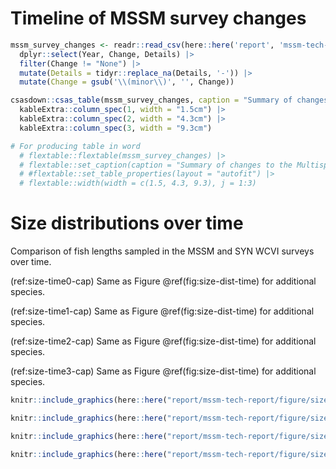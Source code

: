 # Timeline of MSSM survey changes {#app:change-table}

```r

mssm_survey_changes <- readr::read_csv(here::here('report', 'mssm-tech-report', 'data', 'mssm-survey-changes.csv')) |>
  dplyr::select(Year, Change, Details) |>
  filter(Change != "None") |>
  mutate(Details = tidyr::replace_na(Details, '-')) |>
  mutate(Change = gsub('\\(minor\\)', '', Change))

csasdown::csas_table(mssm_survey_changes, caption = "Summary of changes to the Multispecies Small-Mesh Bottom Trawl Survey (MSSM). These changes are compiled from Rutherford et al. In prep.", format = "latex") |>
  kableExtra::column_spec(1, width = "1.5cm") |>
  kableExtra::column_spec(2, width = "4.3cm") |>
  kableExtra::column_spec(3, width = "9.3cm")

# For producing table in word
  # flextable::flextable(mssm_survey_changes) |>
  # flextable::set_caption(caption = "Summary of changes to the Multispecies Small-Mesh Bottom Trawl Survey (MSSM). These changes are compiled from Rutherford et al. In prep.") |>
  # #flextable::set_table_properties(layout = "autofit") |>
  # flextable::width(width = c(1.5, 4.3, 9.3), j = 1:3)

```

\clearpage

# Size distributions over time {#app:size-time}

Comparison of fish lengths sampled in the MSSM and SYN WCVI surveys over time.

(ref:size-time0-cap) Same as Figure \@ref(fig:size-dist-time) for additional species.

(ref:size-time1-cap) Same as Figure \@ref(fig:size-dist-time) for additional species.

(ref:size-time2-cap) Same as Figure \@ref(fig:size-dist-time) for additional species.

(ref:size-time3-cap) Same as Figure \@ref(fig:size-dist-time) for additional species.


```r

knitr::include_graphics(here::here("report/mssm-tech-report/figure/size-time-0.png"), dpi = NA)

```

```r

knitr::include_graphics(here::here("report/mssm-tech-report/figure/size-time-1.png"), dpi = NA)

```

```r

knitr::include_graphics(here::here("report/mssm-tech-report/figure/size-time-2.png"), dpi = NA)

```

```r

knitr::include_graphics(here::here("report/mssm-tech-report/figure/size-time-3.png"), dpi = NA)

```
